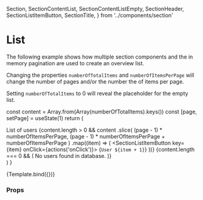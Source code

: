   Section,
  SectionContentList,
  SectionContentListEmpty,
  SectionHeader,
  SectionListItemButton,
  SectionTitle,
} from '../components/section'

<Meta title="Examples/List" />

# List

The following example shows how multiple section components and the in memory pagination are used to create an overview list.

Changing the properties `numberOfTotalItems` and `numberOfItemsPerPage` will change the number of pages and/or the number the of items per page.

Setting `numberOfTotalItems` to 0 will reveal the placeholder for the empty list.

  const content = Array.from(Array(numberOfTotalItems).keys())
  const [page, setPage] = useState(1)
  return (
    <Section>
      <SectionHeader>
        <SectionTitle>List of users</SectionTitle>
      </SectionHeader>
      <SectionContentList>
        {content.length > 0 &&
          content
            .slice(
              (page - 1) * numberOfItemsPerPage,
              (page - 1) * numberOfItemsPerPage + numberOfItemsPerPage
            )
            .map((item) => (
              <SectionListItemButton key={item} onClick={actions('onClick')}>
                {`User ${item + 1}`}
              </SectionListItemButton>
            ))}
        {content.length === 0 && (
          <SectionContentListEmpty>
            No users found in database.
          </SectionContentListEmpty>
        )}
      </SectionContentList>
      <PaginationInMemory
        page={page}
        size={numberOfItemsPerPage}
        total={numberOfTotalItems}
        onChangePage={setPage}
      />
    </Section>
  )
}

<Canvas>
  <Story
    name="Default"
    args={{
      numberOfTotalItems: 10,
      numberOfItemsPerPage: 5,
    }}
  >
    {Template.bind({})}
  </Story>
</Canvas>

### Props

<ArgsTable story="Default" />

